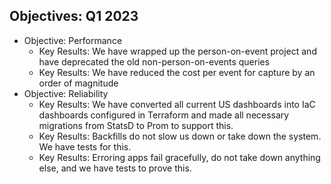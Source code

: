 ## Objectives: Q1 2023

- Objective: Performance
    - Key Results: We have wrapped up the person-on-event project and have deprecated the old non-person-on-events queries
    - Key Results: We have reduced the cost per event for capture by an order of magnitude
- Objective: Reliability
    - Key Results: We have converted all current US dashboards into IaC dashboards configured in Terraform and made all necessary migrations from StatsD to Prom to support this.
    - Key Results: Backfills do not slow us down or take down the system. We have tests for this.
    - Key Results: Erroring apps fail gracefully, do not take down anything else, and we have tests to prove this.
